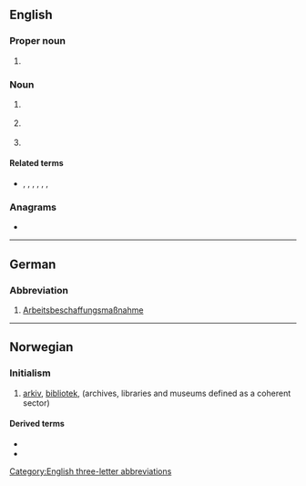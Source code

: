 {{also|abm|abm.}}
==English==

===Proper noun===
{{en-proper-noun}}

# {{ellipsis of|lang=en|ABM Treaty}} {{gloss|{{initialism of|lang=en|anti-ballistic missile}}}}

===Noun===
{{en-noun|~}}

# {{lb|en|military}} {{initialism of|lang=en|[[antiballistic missile]]}}
# {{lb|en|banking|Canada}} {{initialism of|lang=en|automated [[bank machine]]}}
# {{lb|en|management}} {{initialism of|lang=en|[[activity]]-based [[management]]}}

====Related terms====
* {{sense|military}} {{l|en|SLBM}}, {{l|en|ICBM}}, {{l|en|LRBM}}, {{l|en|IRBM}}, {{l|en|MRBM}}, {{l|en|SRBM}}, {{l|en|AShBM}}

===Anagrams===
* {{anagrams|en|a=abm|-mab|B. M. A.|BMA|MAb|MBA|Mab|Mba|amb|amb.|bam|mab}}

[[Category:English three-letter abbreviations]]

----

==German==

===Abbreviation===
{{rfc-header|Abbreviation}}
{{head|de|abbreviation}}

# [[Arbeitsbeschaffungsmaßnahme]] {{g|f}}

----

==Norwegian==

===Initialism===
{{rfc-header|Initialism}}
{{head|no|initialism}}

# [[arkiv]], [[bibliotek]], {{l|no|museum}} (archives, libraries and museums defined as a coherent sector)

====Derived terms====
* {{l|no|ABM-institusjon}}
* {{l|no|ABM-utvikling}}